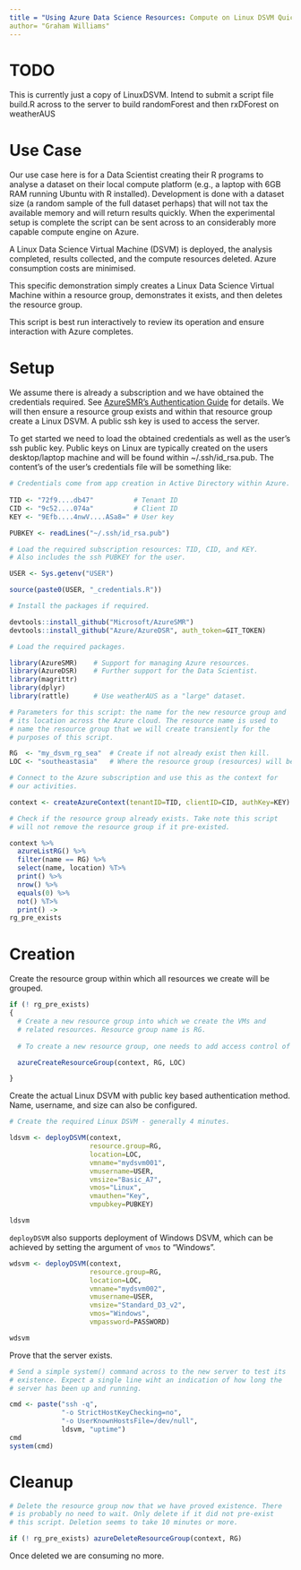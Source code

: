 ```yaml
---
title = "Using Azure Data Science Resources: Compute on Linux DSVM Quick Start"
author= "Graham Williams"
---
```


# TODO

This is currently just a copy of LinuxDSVM. Intend to submit a script
file build.R across to the server to build randomForest and then
rxDForest on weatherAUS

# Use Case

Our use case here is for a Data Scientist creating their R programs to
analyse a dataset on their local compute platform (e.g., a laptop with
6GB RAM running Ubuntu with R installed). Development is done with a
dataset size (a random sample of the full dataset perhaps) that will
not tax the available memory and will return results quickly. When the
experimental setup is complete the script can be sent across to an
considerably more capable compute engine on Azure.

A Linux Data Science Virtual Machine (DSVM) is deployed, the analysis
completed, results collected, and the compute resources deleted. Azure
consumption costs are minimised.

This specific demonstration simply creates a Linux Data Science
Virtual Machine within a resource group, demonstrates it exists, and
then deletes the resource group.

This script is best run interactively to review its operation and
ensure interaction with Azure completes.

# Setup

We assume there is already a subscription and we have obtained the
credentials required. See
[AzureSMR's Authentication Guide](https://github.com/Microsoft/AzureSMR/blob/master/vignettes/Authentication.Rmd)
for details.  We will then ensure a resource group exists and within
that resource group create a Linux DSVM. A public ssh key is used to
access the server.

To get started we need to load the obtained credentials as well as the
user's ssh public key. Public keys on Linux are typically created on
the users desktop/laptop machine and will be found within
~/.ssh/id_rsa.pub. The content's of the user's credentials file will
be something like:

```r
# Credentials come from app creation in Active Directory within Azure.
 
TID <- "72f9....db47"          # Tenant ID
CID <- "9c52....074a"          # Client ID
KEY <- "9Efb....4nwV....ASa8=" # User key

PUBKEY <- readLines("~/.ssh/id_rsa.pub")
```

```r
# Load the required subscription resources: TID, CID, and KEY.
# Also includes the ssh PUBKEY for the user.

USER <- Sys.getenv("USER")

source(paste0(USER, "_credentials.R"))

# Install the packages if required.

devtools::install_github("Microsoft/AzureSMR")
devtools::install_github("Azure/AzureDSR", auth_token=GIT_TOKEN)
```

```r
# Load the required packages.

library(AzureSMR)    # Support for managing Azure resources.
library(AzureDSR)    # Further support for the Data Scientist.
library(magrittr)    
library(dplyr)
library(rattle)      # Use weatherAUS as a "large" dataset.
```

```r
# Parameters for this script: the name for the new resource group and
# its location across the Azure cloud. The resource name is used to
# name the resource group that we will create transiently for the
# purposes of this script.

RG  <- "my_dsvm_rg_sea"  # Create if not already exist then kill.
LOC <- "southeastasia"   # Where the resource group (resources) will be hosted.
```

```r
# Connect to the Azure subscription and use this as the context for
# our activities.

context <- createAzureContext(tenantID=TID, clientID=CID, authKey=KEY)

# Check if the resource group already exists. Take note this script
# will not remove the resource group if it pre-existed.

context %>%
  azureListRG() %>%
  filter(name == RG) %>%
  select(name, location) %T>%
  print() %>%
  nrow() %>%
  equals(0) %>%
  not() %T>%
  print() ->
rg_pre_exists
```
# Creation

Create the resource group within which all resources we create will be
grouped.

```r
if (! rg_pre_exists)
{
  # Create a new resource group into which we create the VMs and
  # related resources. Resource group name is RG. 
  
  # To create a new resource group, one needs to add access control of Active Directory application at subscription level.

  azureCreateResourceGroup(context, RG, LOC)

}
```
Create the actual Linux DSVM with public key based authentication method. Name, username, and size can also be configured.

```r
# Create the required Linux DSVM - generally 4 minutes.

ldsvm <- deployDSVM(context, 
                    resource.group=RG,
                    location=LOC,
                    vmname="mydsvm001",
                    vmusername=USER,
                    vmsize="Basic_A7",
                    vmos="Linux",
                    vmauthen="Key",
                    vmpubkey=PUBKEY)

ldsvm
```

`deployDSVM` also supports deployment of Windows DSVM, which can be achieved by setting the argument of `vmos` to "Windows".

```r
wdsvm <- deployDSVM(context,
                    resource.group=RG,
                    location=LOC,
                    vmname="mydsvm002",
                    vmusername=USER,
                    vmsize="Standard_D3_v2",
                    vmos="Windows",
                    vmpassword=PASSWORD)

wdsvm
```


Prove that the server exists.

```r

# Send a simple system() command across to the new server to test its
# existence. Expect a single line wiht an indication of how long the
# server has been up and running.

cmd <- paste("ssh -q",
             "-o StrictHostKeyChecking=no",
             "-o UserKnownHostsFile=/dev/null",
             ldsvm, "uptime")
cmd
system(cmd)
```

# Cleanup

```r
# Delete the resource group now that we have proved existence. There
# is probably no need to wait. Only delete if it did not pre-exist
# this script. Deletion seems to take 10 minutes or more.

if (! rg_pre_exists) azureDeleteResourceGroup(context, RG)
```

Once deleted we are consuming no more.
